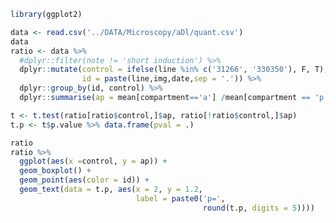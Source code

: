 ```r
library(ggplot2)
```


```r
data <- read.csv('../DATA/Microscopy/aDl/quant.csv')
data
ratio <- data %>%
  #dplyr::filter(note != 'short induction') %>%
  dplyr::mutate(control = ifelse(line %in% c('31266', '330350'), F, T),
                id = paste(line,img,date,sep = '.')) %>%
  dplyr::group_by(id, control) %>%
  dplyr::summarise(ap = mean[compartment=='a'] /mean[compartment == 'p']) 

t <- t.test(ratio[ratio$control,]$ap, ratio[!ratio$control,]$ap)
t.p <- t$p.value %>% data.frame(pval = .) 

ratio
ratio %>%
  ggplot(aes(x =control, y = ap)) +
  geom_boxplot() + 
  geom_point(aes(color = id)) +
  geom_text(data = t.p, aes(x = 2, y = 1.2,
                            label = paste0('p=',
                                           round(t.p, digits = 5))))
  
```

